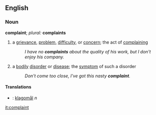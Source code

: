==English==
===Noun===
'''complaint''';  ''plural:'' '''complaints'''
# a [[grievance]], [[problem]], [[difficulty]], or [[concern]]; the act of [[complain]]ing
#:''I have no '''complaints''' about the quality of his work, but I don't enjoy his company.''
# a [[bodily]] [[disorder]] or [[disease]]; the [[symptom]] of such a disorder
#:''Don't come too close, I've got this nasty '''complaint'''.''
====Translations====
*{{sv}} : [[klagomål]] ''n''

[[it:complaint]]